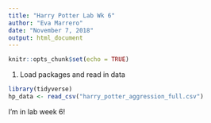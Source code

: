 ```yaml
---
title: "Harry Potter Lab Wk 6"
author: "Eva Marrero"
date: "November 7, 2018"
output: html_document
---
```


```r
knitr::opts_chunk$set(echo = TRUE)
```

1. Load packages and read in data

```r
library(tidyverse)
hp_data <- read_csv("harry_potter_aggression_full.csv")
```

I'm in lab week 6! 